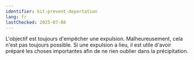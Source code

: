 ```yaml
---
identifier: kit-prevent-deportation
lang: fr
lastChecked: 2025-07-08
---
```


<BlockBox identifier="prevent-deportation">
    <Block identifier="deportation-protection" />
</BlockBox>

L'objectif est toujours d'empêcher une expulsion. Malheureusement, cela n'est pas toujours possible. Si une expulsion a lieu, il est utile d'avoir préparé les choses importantes afin de ne rien oublier dans la précipitation.
